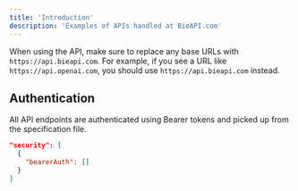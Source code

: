 ```yaml
---
title: 'Introduction'
description: 'Examples of APIs handled at BieAPI.com'
---
```


<Note>

When using the API, make sure to replace any base URLs with `https://api.bieapi.com`. For example, if you see a URL like `https://api.openai.com`, you should use `https://api.bieapi.com` instead.

</Note>

## Authentication

All API endpoints are authenticated using Bearer tokens and picked up from the specification file.

```json
"security": [
  {
    "bearerAuth": []
  }
]
```
